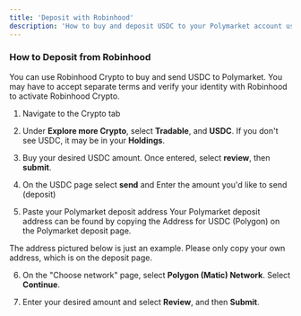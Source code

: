 ```yaml
---
title: 'Deposit with Robinhood' 
description: 'How to buy and deposit USDC to your Polymarket account using Robinhood Crypto.'
---
```


### How to Deposit from Robinhood

You can use Robinhood Crypto to buy and send USDC to Polymarket. 
<Note>
You may have to accept separate terms and verify your identity with Robinhood to activate Robinhood Crypto.
</Note>

1. Navigate to the Crypto tab 

2. Under **Explore more Crypto**, select **Tradable**, and **USDC**. If you don't see USDC, it may be in your **Holdings**.

3. Buy your desired USDC amount. Once entered, select **review**, then **submit**. 

4. On the USDC page select **send** and Enter the amount you'd like to send (deposit) 

5. Paste your Polymarket deposit address 
Your Polymarket deposit address can be found by copying the Address for USDC (Polygon) on the Polymarket deposit page. 


The address pictured below is just an example. Please only copy your own address, which is on the deposit page. 

6. On the "Choose network" page, select **Polygon (Matic) Network**. Select **Continue**. 

7. Enter your desired amount and select **Review**, and then **Submit**.

